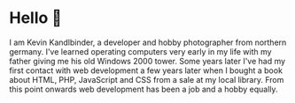 # Hello 👋

I am Kevin Kandlbinder, a developer and hobby photographer from northern germany. I've learned operating computers very early in my life with my father giving me his old Windows 2000 tower. Some years later I've had my first contact with web development a few years later when I bought a book about HTML, PHP, JavaScript and CSS from a sale at my local library. From this point onwards web development has been a job and a hobby equally.